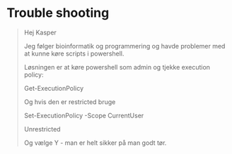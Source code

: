 
# Trouble shooting {.unnumbered}

> Hej Kasper
> 
> Jeg følger bioinformatik og programmering og havde problemer med at kunne køre scripts i powershell.
> 
> Løsningen er at køre powershell som admin og tjekke execution policy:
> 
> Get-ExecutionPolicy
> 
> Og hvis den er restricted bruge
> 
> Set-ExecutionPolicy -Scope CurrentUser
> 
> Unrestricted
> 
> Og vælge Y - man er helt sikker på man godt tør.